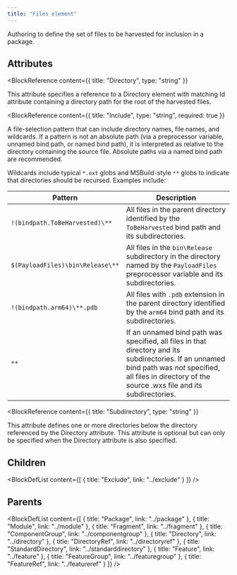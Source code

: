 ```yaml
---
title: "Files element"
---
```



Authoring to define the set of files to be harvested for inclusion in a package.


## Attributes

<BlockWrapper>

  <BlockReference
    content={{
      title: "Directory",
      type: "string"
    }}
  >
  This attribute specifies a reference to a Directory element with matching Id attribute containing a directory path
   for the root of the harvested files.
  </BlockReference>

  <BlockReference
    content={{
      title: "Include",
      type: "string",
      required: true
    }}
  >
  A file-selection pattern that can include directory names, file names, and wildcards.
   If a pattern is not an absolute path (via a preprocessor variable, unnamed bind path,
   or named bind path), it is interpreted as relative to the directory containing the
   source file. Absolute paths via a named bind path are recommended.
  
   Wildcards include typical `*.ext` globs and MSBuild-style `**` globs to indicate
   that directories should be recursed. Examples include:
  
   | Pattern | Description |
   | ------- | ----------- |
   | `!(bindpath.ToBeHarvested)\**` | All files in the parent directory identified by the `ToBeHarvested` bind path and its subdirectories. |
   | `$(PayloadFiles)\bin\Release\**` | All files in the `bin\Release` subdirectory in the directory named by the `PayloadFiles` preprocessor variable and its subdirectories. |
   | `!(bindpath.arm64)\**.pdb` | All files with `.pdb` extension in the parent directory identified by the `arm64` bind path and its subdirectories. |
   | `**` | If an unnamed bind path was specified, all files in that directory and its subdirectories. If an unnamed bind path was _not_ specified, all files in directory of the source .wxs file and its subdirectories. |
  </BlockReference>

  <BlockReference
    content={{
      title: "Subdirectory",
      type: "string"
    }}
  >
  This attribute defines one or more directories below the directory referenced by the Directory attribute.
   This attribute is optional but can only be specified when the Directory attribute is also specified.
  </BlockReference>

</BlockWrapper>

## Children

<BlockDefList content={[
    {
      title: "Exclude",
      link: "../exclude"
    }
  ]}
/>

## Parents

<BlockDefList content={[
    {
      title: "Package",
      link: "../package"
    },
    {
      title: "Module",
      link: "../module"
    },
    {
      title: "Fragment",
      link: "../fragment"
    },
    {
      title: "ComponentGroup",
      link: "../componentgroup"
    },
    {
      title: "Directory",
      link: "../directory"
    },
    {
      title: "DirectoryRef",
      link: "../directoryref"
    },
    {
      title: "StandardDirectory",
      link: "../standarddirectory"
    },
    {
      title: "Feature",
      link: "../feature"
    },
    {
      title: "FeatureGroup",
      link: "../featuregroup"
    },
    {
      title: "FeatureRef",
      link: "../featureref"
    }
  ]}
/>